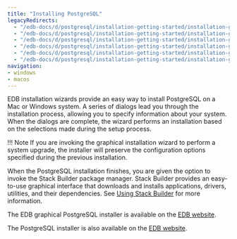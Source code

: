 ```yaml
---
title: "Installing PostgreSQL"
legacyRedirects:
  - "/edb-docs/d/postgresql/installation-getting-started/installation-guide/13.0/installing_postgresql_with_the_graphical_installation_wizard.html"
  - "/edb-docs/d/postgresql/installation-getting-started/installation-guide-installers/11/PostgreSQL_Installation_Guide.1.07.html"
  - "/edb-docs/d/postgresql/installation-getting-started/installation-guide-installers/12/installing_postgresql_with_the_graphical_installation_wizard.html"
  - "/edb-docs/d/postgresql/installation-getting-started/installation-guide-installers/9.5/PostgreSQL_Installation_Guide.1.07.html"
  - "/edb-docs/d/postgresql/installation-getting-started/installation-guide-installers/9.6/PostgreSQL_Installation_Guide.1.07.html"
  - "/edb-docs/d/postgresql/installation-getting-started/installation-guide-installers/10/PostgreSQL_Installation_Guide.1.08.html"
navigation:
- windows
- macos
---
```


EDB installation wizards provide an easy way to install PostgreSQL on a Mac or Windows system. A series of dialogs lead you through the installation process, allowing you to specify information about your system. When the dialogs are complete, the wizard performs an installation based on the selections made during the setup process.

!!! Note
    If you are invoking the graphical installation wizard to perform a system upgrade, the installer will preserve the configuration options specified during the previous installation.

When the PostgreSQL installation finishes, you are given the option to invoke the Stack Builder package manager. Stack Builder provides an easy-to-use graphical interface that downloads and installs applications, drivers, utilities, and their dependencies. See [Using Stack Builder](../03_using_stackbuilder) for more information.

The EDB graphical PostgreSQL installer is available on the [EDB website](http://www.enterprisedb.com/downloads/postgres-postgresql-downloads).

The PostgreSQL installer is also available on the [EDB website](https://www.enterprisedb.com/postgresql-early-experience).
